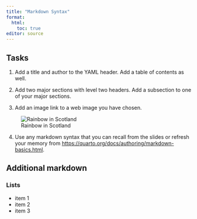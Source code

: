 ```yaml
---
title: "Markdown Syntax"
format:
  html:
    toc: true
editor: source
---
```


## Tasks

1.  Add a title and author to the YAML header. Add a table of contents as well.

2.  Add two major sections with level two headers. Add a subsection to one of your major sections.

3.  Add an image link to a web image you have chosen.

![Rainbow in Scotland](https://images.unsplash.com/photo-1533984649377-c20fc524425b?ixlib=rb-4.0.3&ixid=M3wxMjA3fDB8MHxwaG90by1wYWdlfHx8fGVufDB8fHx8fA%3D%3D&auto=format&fit=crop&w=1974&q=80)

4.  Use any markdown syntax that you can recall from the slides or refresh your memory from <https://quarto.org/docs/authoring/markdown-basics.html>.

## Additional markdown

### Lists

- item 1
- item 2
- item 3
